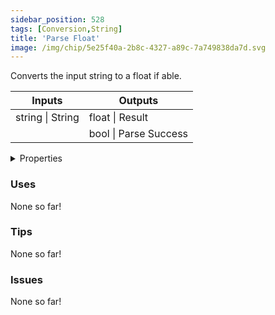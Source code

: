 ```yaml
---
sidebar_position: 528
tags: [Conversion,String]
title: 'Parse Float'
image: /img/chip/5e25f40a-2b8c-4327-a89c-7a749838da7d.svg
---
```


Converts the input string to a float if able.



<IChip uuid="5e25f40a-2b8c-4327-a89c-7a749838da7d"/>

<table><thead><tr><th>Inputs</th><th>Outputs</th></tr></thead><tbody><tr><td>string | String</td><td>float | Result</td></tr><tr><td /><td>bool | Parse Success</td></tr></tbody></table>

<details>
  <summary>Properties</summary>
  <div>
    <div>
    <table>
      <tbody>
        <tr>
          <td>Is beta required?</td>
          <td>No</td>
        </tr>
        <tr>
          <td>Is chip a trolling risk?</td>
          <td>No</td>
        </tr>
        <tr>
          <td>Is chip a role assignment risk?</td>
          <td>No</td>
        </tr>
        <tr>
          <td>Chip UUID</td>
          <td>5e25f40a-2b8c-4327-a89c-7a749838da7d</td>
        </tr>
        <tr>
          <td>Room availability</td>
          <td>Available everywhere</td>
        </tr>
      </tbody>
    </table>
    </div>
  </div>
</details>

### Uses

None so far!

### Tips

None so far!

### Issues

None so far!